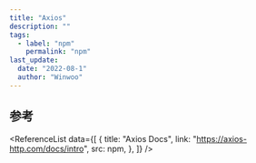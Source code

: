 ```yaml
---
title: "Axios"
description: ""
tags:
  - label: "npm"
    permalink: "npm"
last_update:
  date: "2022-08-1"
  author: "Winwoo"
---
```



## 参考

<ReferenceList
  data={[
    {
      title: "Axios Docs",
      link: "https://axios-http.com/docs/intro",
      src: npm,
    },
  ]}
/>
